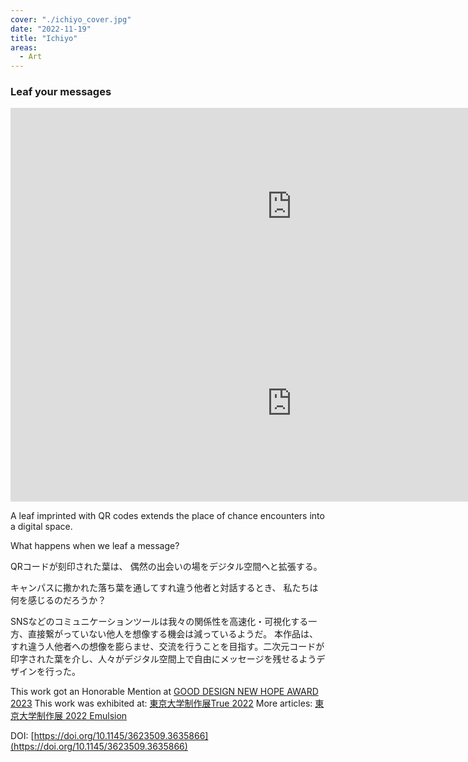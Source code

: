 ```yaml
---
cover: "./ichiyo_cover.jpg"
date: "2022-11-19"
title: "Ichiyo"
areas:
  - Art
---
```




<p style={{textAlign: "center"}}><h3>Leaf your messages</h3></p>

<iframe width="900" height="315" src="https://www.youtube.com/embed/c7uUkvE4WX4" frameborder="0" allow="accelerometer; autoplay; encrypted-media; gyroscope; picture-in-picture" allowfullscreen></iframe>
<iframe width="900" height="315" src="https://www.youtube.com/embed/hZ9n2qEj1pA" frameborder="0" allow="accelerometer; autoplay; encrypted-media; gyroscope; picture-in-picture" allowfullscreen></iframe>


A leaf imprinted with QR codes extends the place of chance encounters into a digital space.

What happens when we leaf a message?


QRコードが刻印された葉は、
偶然の出会いの場をデジタル空間へと拡張する。

キャンパスに撒かれた落ち葉を通してすれ違う他者と対話するとき、
私たちは何を感じるのだろうか？

SNSなどのコミュニケーションツールは我々の関係性を高速化・可視化する一方、直接繋がっていない他人を想像する機会は減っているようだ。
本作品は、すれ違う人他者への想像を膨らませ、交流を行うことを目指す。二次元コードが印字された葉を介し、人々がデジタル空間上で自由にメッセージを残せるようデザインを行った。


This work got an Honorable Mention at [GOOD DESIGN NEW HOPE AWARD 2023](https://newhope.g-mark.org/award/2023/23NHA040011.html)
This work was exhibited at: [東京大学制作展True 2022](https://iiiexhibition.com)
More articles: [東京大学制作展 2022 Emulsion](https://www.iii.u-tokyo.ac.jp/research/221213iiiexhibition)

DOI: [https://doi.org/10.1145/3623509.3635866](https://doi.org/10.1145/3623509.3635866)



